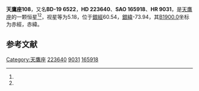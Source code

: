 {{Starbox begin
| name = 天鷹座108
}}
{{Starbox observe
| epoch = [[J2000.0|J2000.0]]
| constell = [[天鷹座|天鷹座]]<ref name=SIMBAD>{{cite web
 | url=http://simbad.u-strasbg.fr/simbad/sim-id?Ident=HR+9031
 | title=Pulsating variable Star
 | publisher=Centre de Données astronomiques de Strasbourg
 | work=SIMBAD
 | accessdate=2012-07-13
 | archive-date=2016-03-17
 | archive-url=https://web.archive.org/web/20160317114025/http://simbad.u-strasbg.fr/simbad/sim-id?Ident=HR+9031
 | dead-url=no
 }}</ref><ref name=DATA>{{cite web
 | url=http://vizier.u-strasbg.fr/viz-bin/VizieR-5?-out.add=.&-source=5050&-corr=PK=HR&-out.max=9999&HR=9031
 | title=VizieR Detailed Page
 | accessdate=2012-07-13
 | archive-date=2016-03-05
 | archive-url=https://web.archive.org/web/20160305002008/http://vizier.u-strasbg.fr/viz-bin/VizieR-5?-out.add=.&-source=5050&-corr=PK=HR&-out.max=9999&HR=9031
 | dead-url=no
 }}</ref>
| 星官 = 
| ra = {{RA|23|51|21.3}}<ref name=SIMBAD /><ref name=DATA />
| dec = {{DEC|-18|54|32}}<ref name=SIMBAD /><ref name=DATA />
| appmag_v = 5.18<ref name=SIMBAD /><ref name=DATA />
}}
{{Starbox character
| class = B9pSiSrCr<ref name=SIMBAD /><ref name=DATA />
| b-v = -0.14<ref name=SIMBAD /><ref name=DATA />
| u-b = -0.42<ref name=SIMBAD /><ref name=DATA />
| r-i = <ref name=SIMBAD /><ref name=DATA />
| variable = 
}}
{{Starbox astrometry
| radial_v = -0.42
| prop_mo_ra = 13
| parallax = 0.023
| p_error = 
}}
{{Starbox catalog
| names =BD-19 6522，[[SAO星表|SAO]] 165918，[[HD星表|HD]] 223640，[[HR星表|HR]] 9031}}
{{Starbox reference |Simbad=HR+9031}}
{{Starbox end}}

'''天鷹座108'''，又名'''BD-19 6522'''，'''HD 223640'''、'''SAO 165918'''、'''HR 9031'''，是[[天鷹座|天鷹座]]的一颗恒星<ref name=SIMBAD /><ref name=DATA />，视星等为5.18，位于[[銀道座標系|銀經]]60.54，[[銀道座標系|銀緯]]-73.94，其[[B1900.0|B1900.0]]坐标为赤經{{RA|23|46|11.5}}，赤緯{{DEC|-19|-73.94|55}}。

== 参考文献 ==
{{reflist}}

{{star-stub}}

{{天鷹座恒星}}
[[Category:天鷹座|Category:天鷹座]]
[[Category:HD和HDE天體|223640]]
[[Category:HR天體|9031]]
[[Category:SAO天體|165918]]